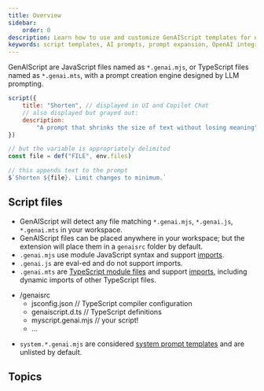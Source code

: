 ```yaml
---
title: Overview
sidebar:
    order: 0
description: Learn how to use and customize GenAIScript templates for efficient AI prompt expansion.
keywords: script templates, AI prompts, prompt expansion, OpenAI integration, template customization
---
```


GenAIScript are JavaScript files named as `*.genai.mjs`, or TypeScript files named as `*.genai.mts`,
with a prompt creation engine designed by LLM prompting.

```js title="shorten.genai.mjs"
script({
    title: "Shorten", // displayed in UI and Copilot Chat
    // also displayed but grayed out:
    description:
        "A prompt that shrinks the size of text without losing meaning",
})

// but the variable is appropriately delimited
const file = def("FILE", env.files)

// this appends text to the prompt
$`Shorten ${file}. Limit changes to minimum.`
```

## Script files

-   GenAIScript will detect any file matching `*.genai.mjs`, `*.genai.js`, 
    `*.genai.mts` in your workspace.
-   GenAIScript files can be placed anywhere in your workspace; 
    but the extension will place them in a `genaisrc` folder by default.
-   `.genai.mjs` use module JavaScript syntax and support [imports](/genaiscript/reference/scripts/imports). 
-   `.genai.js` are eval-ed and do not support imports.
-   `.genai.mts` are [TypeScript module files](/genaiscript/resources/scripts/typescript) and support [imports](/genaiscript/reference/scripts/imports), 
    including dynamic imports of other TypeScript files.

<FileTree>

- /genaisrc
  - jsconfig.json     // TypeScript compiler configuration
  - genaiscript.d.ts  // TypeScript definitions 
  - myscript.genai.mjs // your script!
  - ...

</FileTree>

-   `system.*.genai.mjs` are considered [system prompt templates](/genaiscript/reference/scripts/system)
    and are unlisted by default.


## Topics

<DirectoryLinks directory="reference/scripts" />
